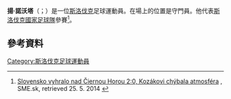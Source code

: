 {{noteTA
|G1=Football
|G2=uefa
|1=zh-hans:诺沃塔;zh-hk:路禾達;zh-tw:諾沃塔;
}}

'''揚·諾沃塔'''（{{lang-sv|Ján Novota}}；{{bd|1983年|11月29日}}）是一位[[斯洛伐克|斯洛伐克]]足球運動員。在場上的位置是守門員。他代表[[斯洛伐克國家足球隊|斯洛伐克國家足球隊]]參賽<ref name=debrep>[http://sport.sme.sk/c/7213206/slovensko-vyhralo-nad-ciernou-horou-20-kozakovi-chybala-atmosfera.html Slovensko vyhralo nad Čiernou Horou 2:0, Kozákovi chýbala atmosféra] {{Wayback|url=http://sport.sme.sk/c/7213206/slovensko-vyhralo-nad-ciernou-horou-20-kozakovi-chybala-atmosfera.html |date=20140526131631 }}, SME.sk, retrieved 25. 5. 2014 {{sk icon}}</ref>。

==參考資料==
{{Reflist}}
{{2016年歐洲國家盃斯洛伐克參賽名單}}
{{DEFAULTSORT: Novota, Jan}}
[[Category:斯洛伐克足球運動員|Category:斯洛伐克足球運動員]]